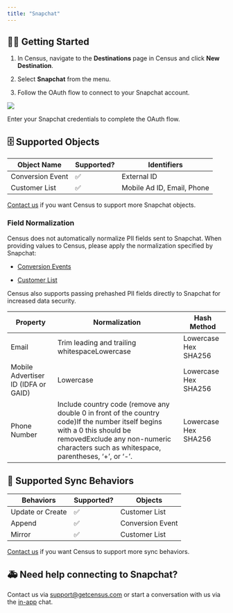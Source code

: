 ```yaml
---
title: "Snapchat"
---
```


## 🏃‍♀️ Getting Started

1. In Census, navigate to the **Destinations** page in Census and click **New Destination**.

2. Select **Snapchat** from the menu.

3. Follow the OAuth flow to connect to your Snapchat account.

![](/images/destinations/Screen%20Shot%202022-04-25%20at%204.23.34%20PM.png)

Enter your Snapchat credentials to complete the OAuth flow.

## 🗄 Supported Objects

| Object Name      | Supported? | Identifiers                |
| ---------------- | ---------- | -------------------------- |
| Conversion Event | ✅        | External ID                |
| Customer List    | ✅        | Mobile Ad ID, Email, Phone |

[Contact us](mailto:support@getcensus.com) if you want Census to support more Snapchat objects.

### Field Normalization

Census does not automatically normalize PII fields sent to Snapchat. When providing values to Census, please apply the normalization specified by Snapchat:

* [Conversion Events](https://marketingapi.snapchat.com/docs/conversion.html#data-hygiene)

* [Customer List](https://marketingapi.snapchat.com/docs/#customer-lists)

Census also supports passing prehashed PII fields directly to Snapchat for increased data security. 

| Property                            | Normalization                                                                                                                                                                                                      | Hash Method          |
| ----------------------------------- | ------------------------------------------------------------------------------------------------------------------------------------------------------------------------------------------------------------------ | -------------------- |
| Email                               | Trim leading and trailing whitespaceLowercase                                                                                                                                                                      | Lowercase Hex SHA256 |
| Mobile Advertiser ID (IDFA or GAID) | Lowercase                                                                                                                                                                                                          | Lowercase Hex SHA256 |
| Phone Number                        | Include country code (remove any double 0 in front of the country code)If the number itself begins with a 0 this should be removedExclude any non-numeric characters such as whitespace, parentheses, ‘+’, or ‘-’. | Lowercase Hex SHA256 |

## 🔄 Supported Sync Behaviors

| Behaviors        | Supported? | Objects          |
| ---------------- | ---------- | ---------------- |
| Update or Create | ✅        | Customer List    |
| Append           | ✅        | Conversion Event |
| Mirror           | ✅        | Customer List    |

[Contact us](mailto:support@getcensus.com) if you want Census to support more sync behaviors.

## 🚑 Need help connecting to Snapchat?

Contact us via support@getcensus.com or start a conversation with us via the [in-app](https://app.getcensus.com/) chat.